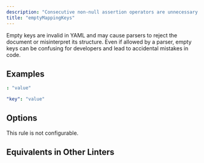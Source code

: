 ```yaml
---
description: "Consecutive non-null assertion operators are unnecessary."
title: "emptyMappingKeys"
---
```



<RuleSummary plugin="yml" rule="emptyMappingKeys" />

Empty keys are invalid in YAML and may cause parsers to reject the document or misinterpret its structure.
Even if allowed by a parser, empty keys can be confusing for developers and lead to accidental mistakes in code.

## Examples

<Tabs>
<TabItem label="❌ Incorrect">

```yml
: "value"
```

</TabItem>
<TabItem label="✅ Correct">

```yml
"key": "value"
```

</TabItem>
</Tabs>

## Options

This rule is not configurable.

## Equivalents in Other Linters

<RuleEquivalentsTable pluginId="yml" ruleId="emptyMappingKeys" />
